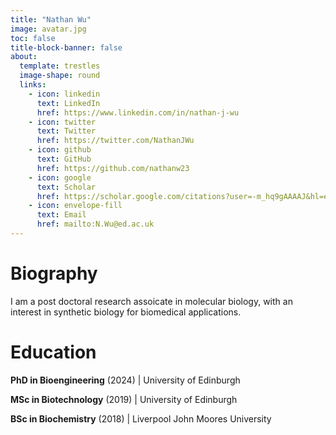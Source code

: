 ```yaml
---
title: "Nathan Wu"
image: avatar.jpg
toc: false
title-block-banner: false
about:
  template: trestles
  image-shape: round
  links: 
    - icon: linkedin
      text: LinkedIn
      href: https://www.linkedin.com/in/nathan-j-wu
    - icon: twitter
      text: Twitter
      href: https://twitter.com/NathanJWu
    - icon: github
      text: GitHub
      href: https://github.com/nathanw23
    - icon: google
      text: Scholar
      href: https://scholar.google.com/citations?user=-m_hq9gAAAAJ&hl=en&oi=sra
    - icon: envelope-fill
      text: Email
      href: mailto:N.Wu@ed.ac.uk
---
```


# Biography

I am a post doctoral research assoicate in molecular biology, with an interest in synthetic biology for biomedical applications.

# Education

**PhD in Bioengineering** (2024) | University of Edinburgh

**MSc in Biotechnology** (2019) | University of Edinburgh

**BSc in Biochemistry** (2018) | Liverpool John Moores University
